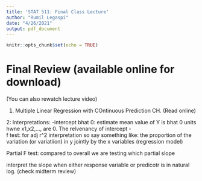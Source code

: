 ```yaml
---
title: 'STAT 511: Final Class Lecture'
author: "Rumil Legaspi"
date: "4/26/2021"
output: pdf_document
---
```


```r
knitr::opts_chunk$set(echo = TRUE)
```

# Final Review (available online for download)
(You can also rewatch lecture video)

1. Multiple Linear Regression with COntinuous Prediction CH. (Read online)

2: Interpretations:
  -intercept bhat 0: estimate mean value of Y is bhat 0 units hwne x1,x2,..., are 0. The relvenancy of intercept
 -  
 f test: for adj r^2 interpretation so say something like: the proportion of the variation (or variatiion) in y jointly by the x variables (regression model)

Partial F test:
compared to overall we are testing which partial slope

interpret the slope when either response variable or predicotr is in natural log. (check midterm review)